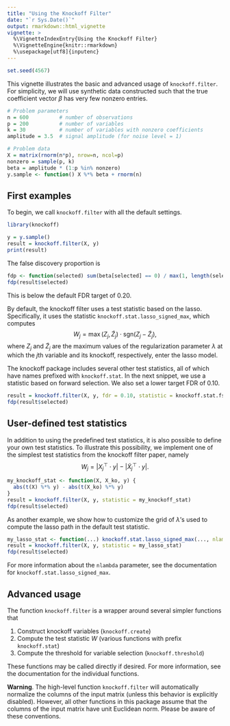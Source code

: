 ```yaml
---
title: "Using the Knockoff Filter"
date: "`r Sys.Date()`"
output: rmarkdown::html_vignette
vignette: >
  %\VignetteIndexEntry{Using the Knockoff Filter}
  %\VignetteEngine{knitr::rmarkdown}
  %\usepackage[utf8]{inputenc}
---
```

```r
set.seed(4567)
```

This vignette illustrates the basic and advanced usage of `knockoff.filter`. For simplicity, we will use synthetic data constructed such that the true coefficient vector $\beta$ has very few nonzero entries.

```r
# Problem parameters
n = 600          # number of observations
p = 200          # number of variables
k = 30           # number of variables with nonzero coefficients
amplitude = 3.5  # signal amplitude (for noise level = 1)

# Problem data
X = matrix(rnorm(n*p), nrow=n, ncol=p)
nonzero = sample(p, k)
beta = amplitude * (1:p %in% nonzero)
y.sample <- function() X %*% beta + rnorm(n)
```

First examples
--------------

To begin, we call `knockoff.filter` with all the default settings.
```r
library(knockoff)

y = y.sample()
result = knockoff.filter(X, y)
print(result)
```

The false discovery proportion is
```r
fdp <- function(selected) sum(beta[selected] == 0) / max(1, length(selected))
fdp(result$selected)
```
This is below the default FDR target of 0.20.

By default, the knockoff filter uses a test statistic based on the lasso. Specifically, it uses the statistic `knockoff.stat.lasso_signed_max`, which computes
$$
W_j = \max(Z_j, \tilde{Z}_j) \cdot \mathrm{sgn}(Z_j - \tilde{Z}_j),
$$
where $Z_j$ and $\tilde{Z}_j$ are the maximum values of the regularization parameter $\lambda$ at which the $j$th variable and its knockoff, respectively, enter the lasso model.

The knockoff package includes several other test statistics, all of which have names prefixed with `knockoff.stat`. In the next snippet, we use a statistic based on forward selection. We also set a lower target FDR of 0.10.
```r
result = knockoff.filter(X, y, fdr = 0.10, statistic = knockoff.stat.fs)
fdp(result$selected)
```

User-defined test statistics
----------------------------

In addition to using the predefined test statistics, it is also possible to define your own test statistics. To illustrate this possibility, we implement one of the simplest test statistics from the knockoff filter paper, namely
$$
W_j = \left|X_j^\top \cdot y\right| - \left|\tilde{X}_j^\top \cdot y\right|.
$$

```r
my_knockoff_stat <- function(X, X_ko, y) {
  abs(t(X) %*% y) - abs(t(X_ko) %*% y)
}
result = knockoff.filter(X, y, statistic = my_knockoff_stat)
fdp(result$selected)
```

As another example, we show how to customize the grid of $\lambda$'s used to compute the lasso path in the default test statistic.

```r
my_lasso_stat <- function(...) knockoff.stat.lasso_signed_max(..., nlambda=10*p)
result = knockoff.filter(X, y, statistic = my_lasso_stat)
fdp(result$selected)
```

For more information about the `nlambda` parameter, see the documentation for `knockoff.stat.lasso_signed_max`.

Advanced usage
--------------

The function `knockoff.filter` is a wrapper around several simpler functions that

1. Construct knockoff variables (`knockoff.create`)
2. Compute the test statistic $W$ (various functions with prefix `knockoff.stat`)
3. Compute the threshold for variable selection (`knockoff.threshold`)

These functions may be called directly if desired. For more information, see the documentation for the individual functions.

**Warning**. The high-level function `knockoff.filter` will automatically normalize the columns of the input matrix (unless this behavior is explicitly disabled). However, all other functions in this package assume that the columns of the input matrix have unit Euclidean norm. Please be aware of these conventions.